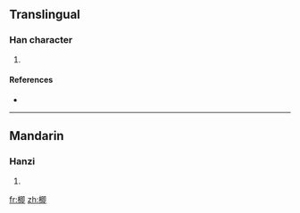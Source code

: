 ==Translingual==

===Han character===
{{Han char|rn=75|rad=木|as=09|sn=13|four=4792<sub>0</sub>|canj=木日戈中 (DAIL)}}

# {{defn|Han|sort=木09}}

====References====
* {{Han ref|kx=0539.160|dkj=15134|dj=0927.020|hdz=21251.130|uh=6956|ud=26966|bh=D5B8|bd=54712}}

----

==Mandarin==

===Hanzi===
{{cmn-hanzi|pin=[[zhì]] ([[zhi4]])|wg=chih<sup>4</sup>}}

# {{defn|Mandarin|sort=木09}}

[[fr:楖]]
[[zh:楖]]